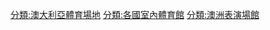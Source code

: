 {{Commons cat|Indoor arenas in Australia}}
[[分類:澳大利亞體育場地|分類:澳大利亞體育場地]]
[[分類:各國室內體育館|分類:各國室內體育館]]
[[分類:澳洲表演場館|分類:澳洲表演場館]]